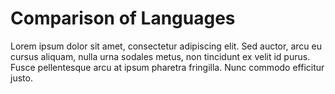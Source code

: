 # Comparison of Languages

Lorem ipsum dolor sit amet, consectetur adipiscing elit. Sed auctor, arcu eu cursus aliquam, nulla urna sodales metus, non tincidunt ex velit id purus. Fusce pellentesque arcu at ipsum pharetra fringilla. Nunc commodo efficitur justo.
